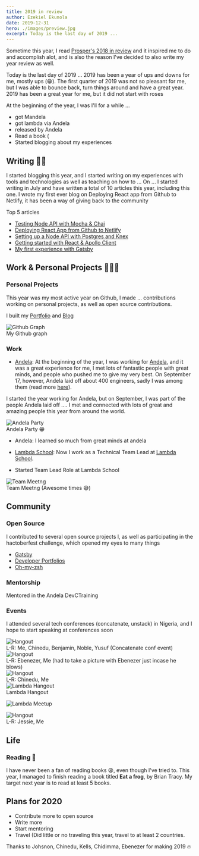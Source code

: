 ```yaml
---
title: 2019 in review
author: Ezekiel Ekunola
date: 2019-12-31
hero: ./images/preview.jpg
excerpt: Today is the last day of 2019 ...
---
```


Sometime this year, I read [Prosper's 2018 in review](https://medium.com/@unicodeveloper/2018-in-review-shattering-expectations-9418f2d720cc) and it inspired me to do and accomplish alot, and is also the reason I've decided to also write my year review as well.

Today is the last day of 2019 ...
2019 has been a year of ups and downs for me, mostly ups (😁). 
The first quarter of 2019 was not so pleasant for me, but I was able to bounce back, turn things around and have a great year.
2019 has been a great year for me, but it did not start with roses

At the beginning of the year, I was I'll for a while ...

- got Mandela
- got lambda via Andela
- released by Andela
- Read a book (
- Started blogging about my experiences

## Writing ✍🏾

I started blogging this year, and I started writing on my experiences with tools and technologies as well as teaching on how to ...
On ... I started writing in July and have written a total of 10 articles this year, including this one. I wrote my first ever blog on Deploying React app from Github to Netlify, it has been a way of giving back to the community

Top 5 articles

- [Testing Node API with Mocha & Chai](https://www.blog.ezekielekunola.com/testing-node-api-with-mocha-chai)
- [Deploying React App from Github to Netlify](https://www.blog.ezekielekunola.com/deploying-react-app-from-github-to-netlify)
- [Setting up a Node API with Postgres and Knex](https://www.blog.ezekielekunola.com/setting-up-a-node-api-with-postgres-and-knex)
- [Getting started with React & Apollo Client](https://www.blog.ezekielekunola.com/getting-started-with-react-apollo-client)
- [My first experience with Gatsby](https://www.blog.ezekielekunola.com/my-first-experience-with-gatsby)

## Work & Personal Projects 👨🏾‍💻

### Personal Projects
This year was my most active year on Github, I made ... contributions working on personal projects, as well as open source contributions.

I built my [Portfolio](https://www.ezekielekunola.com) and [Blog](https://www.blog.ezekielekunola.com)

<div class="Image__Small">
  <img src="./images/graph.png" alt="Github Graph" />
  <figcaption>My Github graph</figcaption>
</div>

### Work
- [Andela](http://andela.com): At the beginning of the year, I was working for [Andela](http://andela.com), and it was a great experience for me, I met lots of fantastic people with great minds, and people 
who pushed me to give my very best. On September 17, however, Andela laid off about 400 engineers, sadly I was among them (read more [here](https://andela.com/insights/the-future-of-andela)).

I started the year working for Andela, but on September, I was part of the people Andela laid off ....
I met and connected with lots of great and amazing people this year from around the world.

<div class="Image__Small">
  <img src="./images/andela-party.jpg" alt="Andela Party" />
  <figcaption>
   Andela Party 😁
  </figcaption>
</div>

- Andela: I learned so much from great minds at andela
- [Lambda School](https://lambdaschool.com): Now I work as a Technical Team Lead at [Lambda School](https://lambdaschool.com). 

- Started Team Lead Role at Lambda School

<div class="Image__Small">
  <img src="./images/5.png" alt="Team Meetng" />
  <figcaption>Team Meetng (Awesome times 😅)</figcaption>
</div>

## Community

### Open Source

I contributed to several open source projects l, as well as participating in the hactoberfest challenge, which opened my eyes to many things
- [Gatsby](https://github.com/gatsbyjs/gatsby)
- [Developer Portfolios](https://github.com/Easybuoy/developer-portfolios)
- [Oh-my-zsh](https://github.com/ohmyzsh/ohmyzsh)
### Mentorship
Mentored in the Andela DevCTraining

### Events
I attended several tech conferences (concatenate, unstack) in Nigeria, and I hope to start speaking at conferences soon



<div class="Image__Small">
  <img src="./images/concatenate-1.jpg" alt="Hangout" />
  <figcaption>
    L-R: Me, Chinedu, Benjamin, Noble, Yusuf (Concatenate conf event)
  </figcaption>
</div>

<div class="Image__Small">
  <img src="./images/concatenate-2.jpg" alt="Hangout" />
  <figcaption>
    L-R: Ebenezer, Me (had to take a picture with Ebenezer just incase he blows)
  </figcaption>
</div>

<div class="Image__Small">
  <img src="./images/1.jpg" alt="Hangout" />
  <figcaption>L-R: Chinedu, Me</figcaption>
</div>

<div class="Image__Small">
  <img src="./images/3.jpeg" alt="Lambda Hangout" />
  <figcaption>Lambda Hangout</figcaption>
</div>

![Lambda Meetup](./images/4.jpg)

<div class="Image__Small">
  <img src="./images/2.jpg" alt="Hangout" />
  <figcaption>L-R: Jessie, Me</figcaption>
</div>

## Life

### Reading 📖

I have never been a fan of reading books 😩, even though I've tried to. This year, I managed to finish reading a book titled **Eat a frog**, by Brian Tracy. My target next year is to read at least 5 books.

## Plans for 2020

- Contribute more to open source
- Write more
- Start mentoring
- Travel (Did little or no traveling this year, travel to at least 2 countries.


Thanks to Johsnon, Chinedu, Kells, Chidimma, Ebenezer for making 2019 🔥